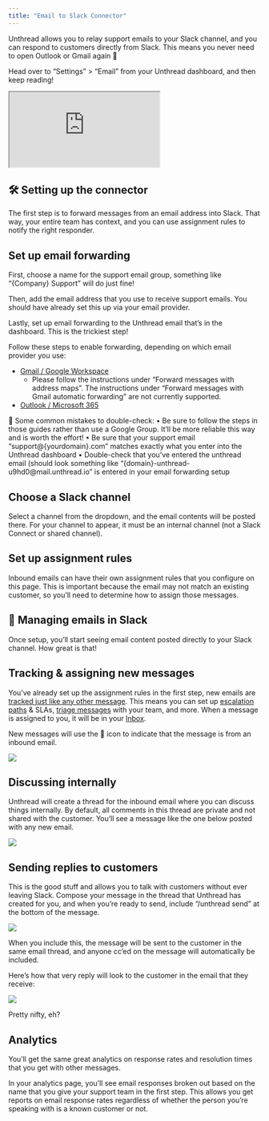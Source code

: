 ```yaml
---
title: "Email to Slack Connector"
---
```


Unthread allows you to relay support emails to your Slack channel, and you can
respond to customers directly from Slack. This means you never need to open
Outlook or Gmail again 🙌

Head over to “Settings” > “Email” from your Unthread dashboard, and then keep
reading!

<iframe
  className="w-full aspect-video"
  src="https://www.loom.com/embed/edfe02451bbc425091e370421ba4debc"
></iframe>

## 🛠 Setting up the connector

The first step is to forward messages from an email address into Slack. That
way, your entire team has context, and you can use assignment rules to notify
the right responder.

## Set up email forwarding

First, choose a name for the support email group, something like “{Company}
Support” will do just fine!

Then, add the email address that you use to receive support emails. You should
have already set this up via your email provider.

Lastly, set up email forwarding to the Unthread email that’s in the dashboard.
This is the trickiest step!

Follow these steps to enable forwarding, depending on which email provider you
use:

- [Gmail / Google Workspace](https://support.google.com/a/answer/4524505#address-map-forwarding)
  - Please follow the instructions under “Forward messages with address maps”.
    The instructions under “Forward messages with Gmail automatic forwarding”
    are not currently supported.
- [Outlook / Microsoft 365](https://support.office.com/en-ie/article/forward-email-from-office-365-to-another-email-account-1ed4ee1e-74f8-4f53-a174-86b748ff6a0e)

<Note>
📖 Some common mistakes to double-check:
• Be sure to follow the steps in those guides rather than use a Google Group. It’ll be more reliable this way and is worth the effort!
• Be sure that your support email “support@{yourdomain}.com” matches exactly what you enter into the Unthread dashboard
• Double-check that you’ve entered the unthread email (should look something like “{domain}-unthread-u9hd0@mail.unthread.io” is entered in your email forwarding setup

</Note>

## Choose a Slack channel

Select a channel from the dropdown, and the email contents will be posted there.
For your channel to appear, it must be an internal channel (not a Slack Connect
or shared channel).

## Set up assignment rules

Inbound emails can have their own assignment rules that you configure on this
page. This is important because the email may not match an existing customer, so
you’ll need to determine how to assign those messages.

## 📨 Managing emails in Slack

Once setup, you’ll start seeing email content posted directly to your Slack
channel. How great is that!

## Tracking & assigning new messages

You’ve already set up the assignment rules in the first step, new emails are
[tracked just like any other message](/convosslack/convotrack).
This means you can set up
[escalation paths](/convosslack/assingments)
& SLAs,
[triage messages](/convosslack/triagingissues)
with your team, and more. When a message is assigned to you, it will be in your
[Inbox](/convosslack/managinginbox).

New messages will use the 📩 icon to indicate that the message is from an
inbound email.

![](/images/slackconnector-1.png)

## Discussing internally

Unthread will create a thread for the inbound email where you can discuss things
internally. By default, all comments in this thread are private and not shared
with the customer. You’ll see a message like the one below posted with any new
email.

![](/images/slackconnector-2.png)

## Sending replies to customers

This is the good stuff and allows you to talk with customers without ever
leaving Slack. Compose your message in the thread that Unthread has created for
you, and when you’re ready to send, include “/unthread send” at the bottom of
the message.

![](/images/slack-connector-3.png)

When you include this, the message will be sent to the customer in the same
email thread, and anyone cc’ed on the message will automatically be included.

Here’s how that very reply will look to the customer in the email that they
receive:

![](/images/slack-connector-4.png)

Pretty nifty, eh?

## Analytics

You’ll get the same great analytics on response rates and resolution times that
you get with other messages.

In your analytics page, you’ll see email responses broken out based on the name
that you give your support team in the first step. This allows you get reports
on email response rates regardless of whether the person you’re speaking with is
a known customer or not.
